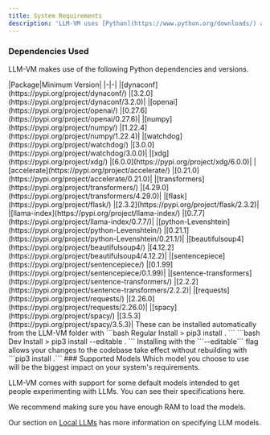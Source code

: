 ```yaml
---
title: System Requirements
description: 'LLM-VM uses [Python](https://www.python.org/downloads/) and is compatible with version 3.8 and higher.'
---
```


### Dependencies Used
LLM-VM makes use of the following Python dependencies and versions.

<Accordion title="Python Packages">
|Package|Minimum Version|
|-|-|
|[dynaconf](https://pypi.org/project/dynaconf/)					|[3.2.0](https://pypi.org/project/dynaconf/3.2.0)|
|[openai](https://pypi.org/project/openai/)					|[0.27.6](https://pypi.org/project/openai/0.27.6)|	
|[numpy](https://pypi.org/project/numpy/)					|[1.22.4](https://pypi.org/project/numpy/1.22.4)|
|[watchdog](https://pypi.org/project/watchdog/)					|[3.0.0](https://pypi.org/project/watchdog/3.0.0)|
|[xdg](https://pypi.org/project/xdg/)						|[6.0.0](https://pypi.org/project/xdg/6.0.0)|
|[accelerate](https://pypi.org/project/accelerate/)				|[0.21.0](https://pypi.org/project/accelerate/0.21.0)|
|[transformers](https://pypi.org/project/transformers/)				|[4.29.0](https://pypi.org/project/transformers/4.29.0)|
|[flask](https://pypi.org/project/flask/)					|[2.3.2](https://pypi.org/project/flask/2.3.2)|
|[llama-index](https://pypi.org/project/llama-index/) 				|[0.7.7](https://pypi.org/project/llama-index/0.7.7/)|
|[python-Levenshtein](https://pypi.org/project/python-Levenshtein/)		|[0.21.1](https://pypi.org/project/python-Levenshtein/0.21.1/)|
|[beautifulsoup4](https://pypi.org/project/beautifulsoup4/)			|[4.12.2](https://pypi.org/project/beautifulsoup4/4.12.2)|
|[sentencepiece](https://pypi.org/project/sentencepiece/)			|[0.1.99](https://pypi.org/project/sentencepiece/0.1.99)|
|[sentence-transformers](https://pypi.org/project/sentence-transformers/)	|[2.2.2](https://pypi.org/project/sentence-transformers/2.2.2)|
|[requests](https://pypi.org/project/requests/) 				|[2.26.0](https://pypi.org/project/requests/2.26.0)|
|[spacy](https://pypi.org/project/spacy/)					|[3.5.3](https://pypi.org/project/spacy/3.5.3)|

</Accordion>
These can be installed automatically from the LLM-VM folder with
<CodeGroup>
```bash Regular Install
> pip3 install .
```
```bash Dev Install
> pip3 install --editable .
```
</CodeGroup>
<Note>Installing with the ```--editable``` flag allows your changes to the codebase take effect without rebuilding with ```pip3 install .```</Note>
### Supported Models
Which model you choose to use will be the biggest impact on your system's requirements.

LLM-VM comes with support for some default models intended to get people experimenting with LLMs. You can see their specifications here.

<Accordion title="Supported LLMs with Default Models (and sizes)">
<Snippet file="default_models_table.mdx" />
</Accordion>

We recommend making sure you have enough RAM to load the models.

Our section on [Local LLMs](quickstart/local_llms) has more information on specifying LLM models.

<Snippet file="github.mdx" />